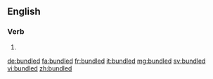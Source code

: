 ==English==

===Verb===
{{head|en|verb form}}

# {{en-past of|bundle}}

[[de:bundled]]
[[fa:bundled]]
[[fr:bundled]]
[[it:bundled]]
[[mg:bundled]]
[[sv:bundled]]
[[vi:bundled]]
[[zh:bundled]]